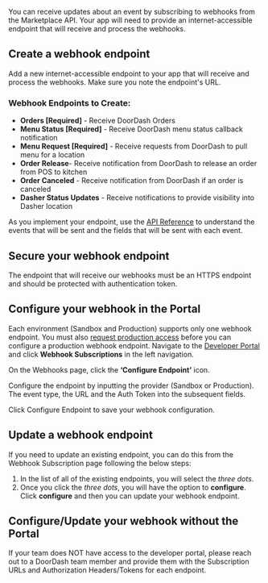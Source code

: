 You can receive updates about an event by subscribing to webhooks from the Marketplace API. Your app will need to provide an internet-accessible endpoint that will receive and process the webhooks.

## Create a webhook endpoint[​](#create-a-webhook-endpoint "Direct link to heading")

Add a new internet-accessible endpoint to your app that will receive and process the webhooks. Make sure you note the endpoint's URL.

### Webhook Endpoints to Create:[​](#webhook-endpoints-to-create "Direct link to heading")

* **Orders [Required]** - Receive DoorDash Orders
* **Menu Status [Required]** - Receive DoorDash menu status callback notification
* **Menu Request [Required]** - Receive requests from DoorDash to pull menu for a location
* **Order Release**- Receive notification from DoorDash to release an order from POS to kitchen
* **Order Canceled** - Receive notification from DoorDash if an order is canceled
* **Dasher Status Updates** - Receive notifications to provide visibility into Dasher location

As you implement your endpoint, use the [API Reference](https://developer.doordash.com/en-US/api/marketplace/#tag/Menu-Endpoints) to understand the events that will be sent and the fields that will be sent with each event.

## Secure your webhook endpoint[​](#secure-your-webhook-endpoint "Direct link to heading")

The endpoint that will receive our webhooks must be an HTTPS endpoint and should be protected with authentication token.

## Configure your webhook in the Portal[​](#configure-your-webhook-in-the-portal "Direct link to heading")

Each environment (Sandbox and Production) supports only one webhook endpoint. You must also [request production access](https://developer.doordash.com/en-US/docs/drive/how_to/get_production_access/) before you can configure a production webhook endpoint.
Navigate to the [Developer Portal](https://developer.doordash.com/portal/integration/drive/webhooks) and click **Webhook Subscriptions** in the left navigation.



On the Webhooks page, click the **‘Configure Endpoint’** icon.


Configure the endpoint by inputting the provider (Sandbox or Production). The event type, the URL and the Auth Token into the subsequent fields.



Click Configure Endpoint to save your webhook configuration.

## Update a webhook endpoint[​](#update-a-webhook-endpoint "Direct link to heading")

If you need to update an existing endpoint, you can do this from the Webhook Subscription page following the below steps:

1. In the list of all of the existing endpoints, you will select the *three dots*.
2. Once you click the *three dots*, you will have the option to **configure**.
   Click **configure** and then you can update your webhook endpoint.

## Configure/Update your webhook without the Portal[​](#configureupdate-your-webhook-without-the-portal "Direct link to heading")

If your team does NOT have access to the developer portal, please reach out to a DoorDash team member and provide them with the Subscription URLs and Authorization Headers/Tokens for each endpoint.

